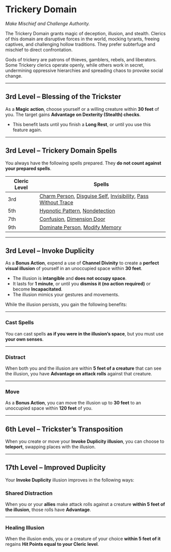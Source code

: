 # Trickery Domain

_Make Mischief and Challenge Authority._

The Trickery Domain grants magic of deception, illusion, and stealth. Clerics of this domain are disruptive forces in the world, mocking tyrants, freeing captives, and challenging hollow traditions. They prefer subterfuge and mischief to direct confrontation.

Gods of trickery are patrons of thieves, gamblers, rebels, and liberators. Some Trickery clerics operate openly, while others work in secret, undermining oppressive hierarchies and spreading chaos to provoke social change.

---

## 3rd Level – Blessing of the Trickster

As a **Magic action**, choose yourself or a willing creature within **30 feet** of you. The target gains **Advantage on Dexterity (Stealth) checks**.

- This benefit lasts until you finish a **Long Rest**, or until you use this feature again.

---

## 3rd Level – Trickery Domain Spells

You always have the following spells prepared. They **do not count against your prepared spells**.

| Cleric Level | Spells                                                                                                                                                                                                                                                                   |
| ------------ | ------------------------------------------------------------------------------------------------------------------------------------------------------------------------------------------------------------------------------------------------------------------------ |
| 3rd          | [Charm Person](http://dnd2024.wikidot.com/spell:charm-person), [Disguise Self](http://dnd2024.wikidot.com/spell:disguise-self), [Invisibility](http://dnd2024.wikidot.com/spell:invisibility), [Pass Without Trace](http://dnd2024.wikidot.com/spell:pass-without-trace) |
| 5th          | [Hypnotic Pattern](http://dnd2024.wikidot.com/spell:hypnotic-pattern), [Nondetection](http://dnd2024.wikidot.com/spell:nondetection)                                                                                                                                     |
| 7th          | [Confusion](http://dnd2024.wikidot.com/spell:confusion), [Dimension Door](http://dnd2024.wikidot.com/spell:dimension-door)                                                                                                                                               |
| 9th          | [Dominate Person](http://dnd2024.wikidot.com/spell:dominate-person), [Modify Memory](http://dnd2024.wikidot.com/spell:modify-memory)                                                                                                                                     |

---

## 3rd Level – Invoke Duplicity

As a **Bonus Action**, expend a use of **Channel Divinity** to create a **perfect visual illusion** of yourself in an unoccupied space within **30 feet**.

- The illusion is **intangible** and **does not occupy space**.
- It lasts for **1 minute**, or until you **dismiss it (no action required)** or become **Incapacitated**.
- The illusion mimics your gestures and movements.

While the illusion persists, you gain the following benefits:

---

### Cast Spells

You can cast spells **as if you were in the illusion’s space**, but you must use **your own senses**.

---

### Distract

When both you and the illusion are within **5 feet of a creature** that can see the illusion, you have **Advantage on attack rolls** against that creature.

---

### Move

As a **Bonus Action**, you can move the illusion up to **30 feet** to an unoccupied space within **120 feet** of you.

---

## 6th Level – Trickster’s Transposition

When you create or move your **Invoke Duplicity illusion**, you can choose to **teleport**, swapping places with the illusion.

---

## 17th Level – Improved Duplicity

Your **Invoke Duplicity** illusion improves in the following ways:

### Shared Distraction

When you or your **allies** make attack rolls against a creature **within 5 feet of the illusion**, those rolls have **Advantage**.

---

### Healing Illusion

When the illusion ends, you or a creature of your choice **within 5 feet of it** regains **Hit Points equal to your Cleric level**.

